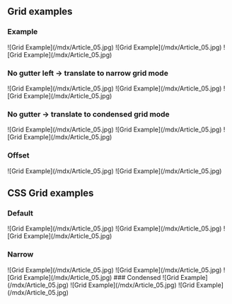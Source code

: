 ## Grid examples

### Example

<Row>
  <Column colMd={4} colLg={4}>
    ![Grid Example](/mdx/Article_05.jpg)
  </Column>
  <Column colMd={4} colLg={4}>
    ![Grid Example](/mdx/Article_05.jpg)
  </Column>
  <Column colMd={4} colLg={4}>
    ![Grid Example](/mdx/Article_05.jpg)
  </Column>
</Row>

### No gutter left -> translate to narrow grid mode

<Row>
  <Column colMd={4} colLg={4} noGutterMdLeft>
    ![Grid Example](/mdx/Article_05.jpg)
  </Column>
  <Column colMd={4} colLg={4} noGutterMdLeft>
    ![Grid Example](/mdx/Article_05.jpg)
  </Column>
  <Column colMd={4} colLg={4} noGutterMdLeft>
    ![Grid Example](/mdx/Article_05.jpg)
  </Column>
</Row>

### No gutter -> translate to condensed grid mode

<Row>
  <Column colMd={4} colLg={4} noGutterSm>
    ![Grid Example](/mdx/Article_05.jpg)
  </Column>
  <Column colMd={4} colLg={4} noGutterSm>
    ![Grid Example](/mdx/Article_05.jpg)
  </Column>
  <Column colMd={4} colLg={4} noGutterSm>
    ![Grid Example](/mdx/Article_05.jpg)
  </Column>
</Row>

### Offset

<Row>
  <Column colMd={4} colLg={4} offsetLg={4}>
    ![Grid Example](/mdx/Article_05.jpg)
  </Column>
  <Column colMd={4} colLg={4}>
    ![Grid Example](/mdx/Article_05.jpg)
  </Column>
</Row>

## CSS Grid examples

### Default

<Grid>
  <Column lg={4}>![Grid Example](/mdx/Article_05.jpg)</Column>
  <Column lg={4}>![Grid Example](/mdx/Article_05.jpg)</Column>
  <Column lg={4}>![Grid Example](/mdx/Article_05.jpg)</Column>
</Grid>

### Narrow

<Grid narrow>
  <Column lg={4}>![Grid Example](/mdx/Article_05.jpg)</Column>
  <Column lg={4}>![Grid Example](/mdx/Article_05.jpg)</Column>
  <Column lg={4}>![Grid Example](/mdx/Article_05.jpg)</Column>
</Grid>
### Condensed
<Grid condensed>
  <Column lg={4}>![Grid Example](/mdx/Article_05.jpg)</Column>
  <Column lg={4}>![Grid Example](/mdx/Article_05.jpg)</Column>
  <Column lg={4}>![Grid Example](/mdx/Article_05.jpg)</Column>
</Grid>
